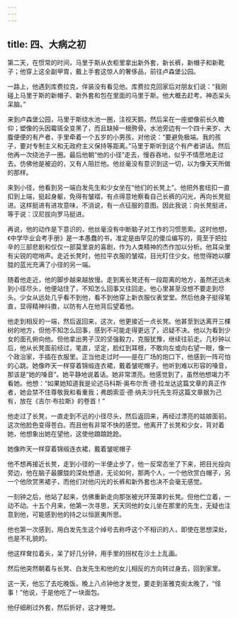 ```yaml
---
---
---
```

title: 四、大病之初
---




第二天，在惯常的时间，马里于斯从衣柜里拿出新外套，新长裤，新帽子和新靴子；他穿上这全副甲胄，戴上手套这惊人的奢侈品，前往卢森堡公园。

一路上，他遇到库费拉克，佯装没有看见他。库费拉克回家后对朋友们说：“我刚碰上马里于斯的新帽子、新外套和包在里面的马里于斯。他大概去赶考。神态呆头呆脑。”

来到卢森堡公园，马里于斯绕水池一圈，注视天鹅，然后呆在一座塑像前长久瞻仰；塑像的头因霉斑全变黑了，而且缺掉一根胯骨。水池旁边有一个四十来岁、大腹便便的有产者，手里牵着一个五岁的小男孩，对他说：“要避免极端。我的孩子，要对专制主义和无政府主义保持等距离。”马里于斯听到这个有产者讲话。然后他再一次绕池子一圈。最后他朝“他的小径”走去，慢吞吞地，似乎不情愿地走过去。仿佛他是被迫的，又有人阻拦他。他丝毫没有意识到这一切，以为像天天所做的那样。

来到小径，他看到另一端白发先生和少女坐在“他们的长凳上”。他把外套纽扣一直扣到上端，挺起身躯，免得有皱褶，有点得意地察看自己长裤的闪光，再向长凳挺进。这样挺进有进攻意味，不消说，有一点征服的意图。因此我说：向长凳挺进，等于说：汉尼拔向罗马挺进。

再说，他的动作是下意识的，他丝毫没有中断脑子对工作的习惯思索。这时他想，《中学毕业会考手册》是一本愚蠢的书，准定是由罕见的傻瓜编写的，竟至于把拉辛的三部悲剧和仅仅一部莫里哀的喜剧，作为人类精神的杰作加以分析。他耳朵里有尖锐的唿哨声。走近长凳时，他拉平衣服的皱褶，目光盯住少女。他觉得她以朦胧的蓝光充满了小径的另一端。

随着他走近，他的脚步越来越放慢。走到离长凳还有一段距离的地方，虽然还远未到小径尽头，他便站住了，不知怎么回事又往回走。他心里甚至没想不要走到尽头。少女从远处几乎看不到他，看不到他穿上新衣服仪表堂堂。然后他身子挺得笔直，显得精神抖擞，以防有人在他背后望着他。

他走到相反的一端，然后返回来，这次，他更接近一点长凳。他甚至到达离开三棵树的地方，但他不知怎么回事，感到不可能走得更远了，迟疑不决。他以为看到少女的面孔俯向他。但他拿出男子汉的坚强毅力，克服犹豫，继续往前走。几秒钟以后，他从长凳面前经过，笔直，坚定，脸红到耳根，不敢向左或向右望一眼，像一个政治家，手插在衣服里。正当他走过时——是在广场的炮口下，他感到一阵可怕的心跳。她像昨天一样穿着锦缎连衣裙，戴着皱呢帽子。他听到难以形容的嗓音，那该是“她的嗓音”。她平静地说着话。她非常漂亮。他感觉到了，虽然他想竭力不看她。他想：“如果她知道我是论述马科斯·奥布尔贡·德·拉龙达这篇文章的真正作者，她会禁不住尊敬我和看重我；弗朗索亚·德·纳夫沙托先生将这篇文章据为己有，放在《吉尔·布拉斯》的卷首！”

他走过了长凳，一直走到不远的小径尽头，然后返回来，再经过漂亮的姑娘面前。这次他脸色变得苍白。而且他有非常不快的感觉。他离开了长凳和少女，背对着她，他想象出她在望他，这使他踉踉跄跄。



她像昨天一样穿着锦缎连衣裙，戴着皱呢帽子

他不想再接近长凳，走到小径的一半便止步了，他一反常态坐了下来，把目光投向旁边，他在脑子最朦胧的深处想道，无论如何，那两个人，一个他欣赏白帽子，另一个他欣赏黑裙子，而他们对他闪光的长裤和新外套也决不会毫无感觉。

一刻钟之后，他站了起来，仿佛重新走向那张被光环笼罩的长凳。但他伫立着，一动不动。十五个月来，他第一次寻思，天天同他的女儿坐在那里的先生，无疑也注意到他，可能感到他的持之以恒匪夷所思。

他也第一次感到，用白发先生这个绰号去称呼这个不相识的人，即使在思想深处，也是不礼貌的。

他这样耷拉着头，呆了好几分钟，用手里的拐杖在沙土上乱画。

然后他突然朝着与长凳、白发先生和他的女儿相反的方向转过身去，回到家里。

这一天，他忘了去吃晚饭。晚上八点钟他才发觉，要走到圣雅克街太晚了，“怪事！”他说，于是他吃了一块面包。

他仔细刷过外套，然后折好，这才睡觉。